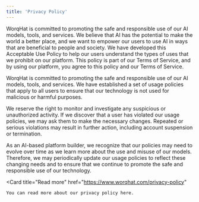 ```yaml
---
title: 'Privacy Policy'
---
```


WorqHat is committed to promoting the safe and responsible use of our AI models, tools, and services. We believe that AI has the potential to make the world a better place, and we want to empower our users to use AI in ways that are beneficial to people and society. We have developed this Acceptable Use Policy to help our users understand the types of uses that we prohibit on our platform. This policy is part of our Terms of Service, and by using our platform, you agree to this policy and our Terms of Service.

WorqHat is committed to promoting the safe and responsible use of our AI models, tools, and services. We have established a set of usage policies that apply to all users to ensure that our technology is not used for malicious or harmful purposes.

We reserve the right to monitor and investigate any suspicious or unauthorized activity. If we discover that a user has violated our usage policies, we may ask them to make the necessary changes. Repeated or serious violations may result in further action, including account suspension or termination.

As an AI-based platform builder, we recognize that our policies may need to evolve over time as we learn more about the use and misuse of our models. Therefore, we may periodically update our usage policies to reflect these changing needs and to ensure that we continue to promote the safe and responsible use of our technology.

 <Card
    title="Read more"
    href="https://www.worqhat.com/privacy-policy"
  >
    You can read more about our privacy policy here.
  </Card>
